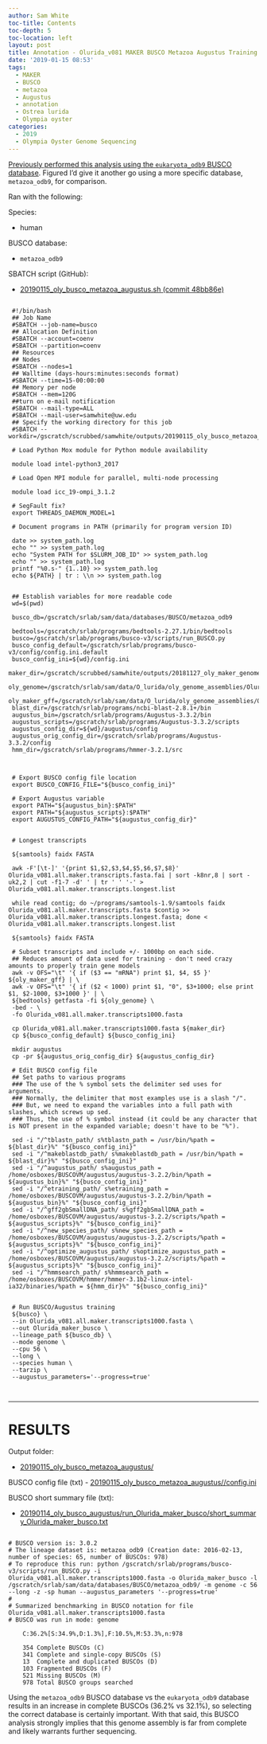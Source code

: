 ```yaml
---
author: Sam White
toc-title: Contents
toc-depth: 5
toc-location: left
layout: post
title: Annotation - Olurida_v081 MAKER BUSCO Metazoa Augustus Training on Mox
date: '2019-01-15 08:53'
tags:
  - MAKER
  - BUSCO
  - metazoa
  - Augustus
  - annotation
  - Ostrea lurida
  - Olympia oyster
categories:
  - 2019
  - Olympia Oyster Genome Sequencing
---
```

[Previously performed this analysis using the ```eukaryota_odb9``` BUSCO database](https://robertslab.github.io/sams-notebook/posts/2019/2019-01-14-Annotation---Olurida_v081-MAKER-BUSCO-Augustus-Training/). Figured I'd give it another go using a more specific database, ```metazoa_odb9```, for comparison.

Ran with the following:

Species:

- human

BUSCO database:

- ```metazoa_odb9```

SBATCH script (GitHub):

- [20190115_oly_busco_metazoa_augustus.sh
 (commit 48bb86e)](https://github.com/RobertsLab/sams-notebook/blob/48bb86e0ca00e5315527a77521b5a2ea2cb616d3/sbatch_scripts/20190115_oly_busco_metazoa_augustus.sh)

 <pre><code>
 #!/bin/bash
 ## Job Name
 #SBATCH --job-name=busco
 ## Allocation Definition
 #SBATCH --account=coenv
 #SBATCH --partition=coenv
 ## Resources
 ## Nodes
 #SBATCH --nodes=1
 ## Walltime (days-hours:minutes:seconds format)
 #SBATCH --time=15-00:00:00
 ## Memory per node
 #SBATCH --mem=120G
 ##turn on e-mail notification
 #SBATCH --mail-type=ALL
 #SBATCH --mail-user=samwhite@uw.edu
 ## Specify the working directory for this job
 #SBATCH --workdir=/gscratch/scrubbed/samwhite/outputs/20190115_oly_busco_metazoa_augustus

 # Load Python Mox module for Python module availability

 module load intel-python3_2017

 # Load Open MPI module for parallel, multi-node processing

 module load icc_19-ompi_3.1.2

 # SegFault fix?
 export THREADS_DAEMON_MODEL=1

 # Document programs in PATH (primarily for program version ID)

 date >> system_path.log
 echo "" >> system_path.log
 echo "System PATH for $SLURM_JOB_ID" >> system_path.log
 echo "" >> system_path.log
 printf "%0.s-" {1..10} >> system_path.log
 echo ${PATH} | tr : \\n >> system_path.log


 ## Establish variables for more readable code
 wd=$(pwd)

 busco_db=/gscratch/srlab/sam/data/databases/BUSCO/metazoa_odb9

 bedtools=/gscratch/srlab/programs/bedtools-2.27.1/bin/bedtools
 busco=/gscratch/srlab/programs/busco-v3/scripts/run_BUSCO.py
 busco_config_default=/gscratch/srlab/programs/busco-v3/config/config.ini.default
 busco_config_ini=${wd}/config.ini
 maker_dir=/gscratch/scrubbed/samwhite/outputs/20181127_oly_maker_genome_annotation
 oly_genome=/gscratch/srlab/sam/data/O_lurida/oly_genome_assemblies/Olurida_v081/Olurida_v081.fa
 oly_maker_gff=/gscratch/srlab/sam/data/O_lurida/oly_genome_assemblies/Olurida_v081/Olurida_v081.maker.all.noseqs.gff
 blast_dir=/gscratch/srlab/programs/ncbi-blast-2.8.1+/bin
 augustus_bin=/gscratch/srlab/programs/Augustus-3.3.2/bin
 augustus_scripts=/gscratch/srlab/programs/Augustus-3.3.2/scripts
 augustus_config_dir=${wd}/augustus/config
 augustus_orig_config_dir=/gscratch/srlab/programs/Augustus-3.3.2/config
 hmm_dir=/gscratch/srlab/programs/hmmer-3.2.1/src



 # Export BUSCO config file location
 export BUSCO_CONFIG_FILE="${busco_config_ini}"

 # Export Augustus variable
 export PATH="${augustus_bin}:$PATH"
 export PATH="${augustus_scripts}:$PATH"
 export AUGUSTUS_CONFIG_PATH="${augustus_config_dir}"


 # Longest transcripts

 ${samtools} faidx FASTA

 awk -F'[\t-]' '{print $1,$2,$3,$4,$5,$6,$7,$8}' Olurida_v081.all.maker.transcripts.fasta.fai | sort -k8nr,8 | sort -uk2,2 | cut -f1-7 -d' ' | tr ' ' '-' > Olurida_v081.all.maker.transcripts.longest.list

 while read contig; do ~/programs/samtools-1.9/samtools faidx Olurida_v081.all.maker.transcripts.fasta $contig >> Olurida_v081.all.maker.transcripts.longest.fasta; done < Olurida_v081.all.maker.transcripts.longest.list

 ${samtools} faidx FASTA

 # Subset transcripts and include +/- 1000bp on each side.
 ## Reduces amount of data used for training - don't need crazy amounts to properly train gene models
 awk -v OFS="\t" '{ if ($3 == "mRNA") print $1, $4, $5 }' ${oly_maker_gff} | \
 awk -v OFS="\t" '{ if ($2 < 1000) print $1, "0", $3+1000; else print $1, $2-1000, $3+1000 }' | \
 ${bedtools} getfasta -fi ${oly_genome} \
 -bed - \
 -fo Olurida_v081.all.maker.transcripts1000.fasta

 cp Olurida_v081.all.maker.transcripts1000.fasta ${maker_dir}
 cp ${busco_config_default} ${busco_config_ini}

 mkdir augustus
 cp -pr ${augustus_orig_config_dir} ${augustus_config_dir}

 # Edit BUSCO config file
 ## Set paths to various programs
 ### The use of the % symbol sets the delimiter sed uses for arguments.
 ### Normally, the delimiter that most examples use is a slash "/".
 ### But, we need to expand the variables into a full path with slashes, which screws up sed.
 ### Thus, the use of % symbol instead (it could be any character that is NOT present in the expanded variable; doesn't have to be "%").

 sed -i "/^tblastn_path/ s%tblastn_path = /usr/bin/%path = ${blast_dir}%" "${busco_config_ini}"
 sed -i "/^makeblastdb_path/ s%makeblastdb_path = /usr/bin/%path = ${blast_dir}%" "${busco_config_ini}"
 sed -i "/^augustus_path/ s%augustus_path = /home/osboxes/BUSCOVM/augustus/augustus-3.2.2/bin/%path = ${augustus_bin}%" "${busco_config_ini}"
 sed -i "/^etraining_path/ s%etraining_path = /home/osboxes/BUSCOVM/augustus/augustus-3.2.2/bin/%path = ${augustus_bin}%" "${busco_config_ini}"
 sed -i "/^gff2gbSmallDNA_path/ s%gff2gbSmallDNA_path = /home/osboxes/BUSCOVM/augustus/augustus-3.2.2/scripts/%path = ${augustus_scripts}%" "${busco_config_ini}"
 sed -i "/^new_species_path/ s%new_species_path = /home/osboxes/BUSCOVM/augustus/augustus-3.2.2/scripts/%path = ${augustus_scripts}%" "${busco_config_ini}"
 sed -i "/^optimize_augustus_path/ s%optimize_augustus_path = /home/osboxes/BUSCOVM/augustus/augustus-3.2.2/scripts/%path = ${augustus_scripts}%" "${busco_config_ini}"
 sed -i "/^hmmsearch_path/ s%hmmsearch_path = /home/osboxes/BUSCOVM/hmmer/hmmer-3.1b2-linux-intel-ia32/binaries/%path = ${hmm_dir}%" "${busco_config_ini}"


 # Run BUSCO/Augustus training
 ${busco} \
 --in Olurida_v081.all.maker.transcripts1000.fasta \
 --out Olurida_maker_busco \
 --lineage_path ${busco_db} \
 --mode genome \
 --cpu 56 \
 --long \
 --species human \
 --tarzip \
 --augustus_parameters='--progress=true'

 </code></pre>


---

# RESULTS

Output folder:

- [20190115_oly_busco_metazoa_augustus/](https://gannet.fish.washington.edu/Atumefaciens/20190115_oly_busco_metazoa_augustus/)

BUSCO config file (txt)
- [20190115_oly_busco_metazoa_augustus//config.ini](https://gannet.fish.washington.edu/Atumefaciens/20190115_oly_busco_metazoa_augustus/config.ini)

BUSCO short summary file (txt):

- [20190114_oly_busco_augustus/run_Olurida_maker_busco/short_summary_Olurida_maker_busco.txt](https://gannet.fish.washington.edu/Atumefaciens/20190115_oly_busco_metazoa_augustus/run_Olurida_maker_busco/short_summary_Olurida_maker_busco.txt)

<pre><code>
# BUSCO version is: 3.0.2
# The lineage dataset is: metazoa_odb9 (Creation date: 2016-02-13, number of species: 65, number of BUSCOs: 978)
# To reproduce this run: python /gscratch/srlab/programs/busco-v3/scripts/run_BUSCO.py -i Olurida_v081.all.maker.transcripts1000.fasta -o Olurida_maker_busco -l /gscratch/srlab/sam/data/databases/BUSCO/metazoa_odb9/ -m genome -c 56 --long -z -sp human --augustus_parameters '--progress=true'
#
# Summarized benchmarking in BUSCO notation for file Olurida_v081.all.maker.transcripts1000.fasta
# BUSCO was run in mode: genome

	C:36.2%[S:34.9%,D:1.3%],F:10.5%,M:53.3%,n:978

	354	Complete BUSCOs (C)
	341	Complete and single-copy BUSCOs (S)
	13	Complete and duplicated BUSCOs (D)
	103	Fragmented BUSCOs (F)
	521	Missing BUSCOs (M)
	978	Total BUSCO groups searched
</code></pre>

Using the ```metazoa_odb9``` BUSCO database vs the ```eukaryota_odb9``` database results in an increase in complete BUSCOs (36.2% vs 32.1%), so selecting the correct database is certainly important. With that said, this BUSCO analysis strongly implies that this genome assembly is far from complete and likely warrants further sequencing.
